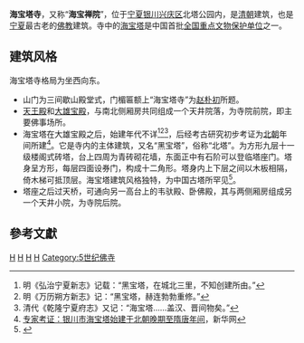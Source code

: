 {{Infobox religious building
| name = 海寶塔寺
| image      = 海宝塔.jpg
| caption    = 
| map_type   = China Ningxia
| map_caption = 
| coordinates = {{coord|38.498178|N|106.287335|E|type:landmark_region:China|display=title,inline}}
| coordinates_footnotes = 
| religious_affiliation =  [[佛教|佛教]]
| sect       = [[臨濟宗|臨濟宗]]
| leadership  = 果真法師<ref>{{cite news |url=http://www.fjnet.com/fwzt/nr/201603/t20160318_239219.htm |script-title=zh:追思—银川海宝塔寺隆重举行清净长老圆寂十周年纪念追思法会 |newspaper=fjnet.com |date=2016-03-18 |accessdate=2021-01-04 |archive-date=2020-09-24 |archive-url=https://web.archive.org/web/20200924103044/http://www.fjnet.com/fwzt/nr/201603/t20160318_239219.htm |dead-url=no }}</ref>
| festival    = <!-- or | festivals = -->
| location    = [[寧夏回族自治區|寧夏回族自治區]][[銀川市|銀川市]][[興慶區|興慶區]]民族北街路西
| country     = {{PRC}}
| consecration_year = 
| website = <!--  {{URL|}}  -->
| architect = 
| architecture_type = 
| architecture_style = [[中國建築|中式建築]]
| founded_by = 
| creator   = 
| funded_by = 
| general_contractor = 
| established    = 五世紀
| groundbreaking = 
| year_completed = 十八世紀
| construction_cost = 
| date_demolished = <!-- or | date_destroyed = -->
| footnotes = 
}}
'''海宝塔寺'''，又称“'''海宝禅院'''”，位于[[宁夏回族自治区|宁夏]][[银川市|银川]][[兴庆区|兴庆区]]北塔公园内，是[[清朝|清朝]]建筑，也是[[宁夏|宁夏]]最古老的[[佛教|佛教]]建筑。寺中的[[海宝塔|海宝塔]]是中国首批[[全国重点文物保护单位|全国重点文物保护单位]]之一。

==建筑风格==
海宝塔寺格局为坐西向东。
*山门为三间歇山殿堂式，门楣匾额上“海宝塔寺”为[[赵朴初|赵朴初]]所题。
*[[天王殿|天王殿]]和[[大雄宝殿|大雄宝殿]]，与南北侧厢房共同组成一个天井院落，为寺院前院，即主要佛事场所。
*海宝塔在大雄宝殿之后，始建年代不详<ref>明《弘治宁夏新志》记载：“黑宝塔，在城北三里，不知创建所由。”</ref><ref>明《万历朔方新志》记：“黑宝塔，赫连勃勃重修。”</ref><ref>清代《乾隆宁夏府志》又记：“海宝塔……盖汉、晋间物矣。”</ref>，后经考古研究初步考证为[[北朝|北朝]]年间所建<ref>[http://news.xinhuanet.com/society/2006-12/05/content_5437004.htm 专家考证：银川市海宝塔始建于北朝晚期至隋唐年间]，新华网</ref>。它是寺内的主体建筑，又名“黑宝塔”，俗称“北塔”。为方形九层十一级楼阁式砖塔，台上四周为青砖砌花墙，东面正中有石阶可以登临塔座门。塔身呈方形，每层四面设券门，构成十二角形。塔身内上下层之间以木板相隔，倚木梯可抵顶层。海宝塔建筑风格独特，为中国古塔所罕见<ref>{{Cite web |url=http://www.nx.xinhuanet.com/newscenter/2006-11/30/content_8654776.htm |title=考古勘探揭开海宝塔始建年代之谜 |access-date=2009-08-03 |archive-date=2016-03-04 |archive-url=https://web.archive.org/web/20160304120917/http://www.nx.xinhuanet.com/newscenter/2006-11/30/content_8654776.htm |dead-url=no }}</ref>。
*塔座之后过天桥，可通向另一高台上的韦驮殿、卧佛殿，其与两侧厢房组成另一个天井小院，为寺院后院。

==參考文獻==
{{reflist}}

{{宁夏全国重点文物保护单位}}
{{China-buddhism-temple}}
[[Category:汉族地区佛教全国重点寺院|H]]
[[Category:银川文物保护单位|H]]
[[Category:银川佛寺|H]]
[[Category:兴庆区|H]]
[[Category:5世纪佛寺|Category:5世纪佛寺]]